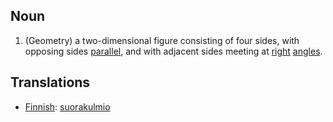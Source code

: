 ==Noun==
# (Geometry) a two-dimensional figure consisting of four sides, with opposing sides [[parallel]], and with adjacent sides meeting at [[right]] [[angle]]s.

==Translations==

*[[Finnish]]: [[suorakulmio]]